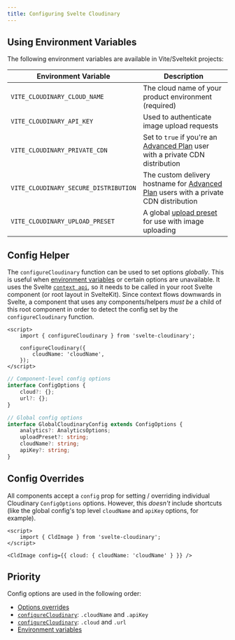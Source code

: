 ```yaml
---
title: Configuring Svelte Cloudinary
---
```


## Using Environment Variables

The following environment variables are available in Vite/Sveltekit projects:

| Environment Variable                  | Description                                                                                                            |
| ------------------------------------- | ---------------------------------------------------------------------------------------------------------------------- |
| `VITE_CLOUDINARY_CLOUD_NAME`          | The cloud name of your product environment (required)                                                                  |
| `VITE_CLOUDINARY_API_KEY`             | Used to authenticate image upload requests                                                                             |
| `VITE_CLOUDINARY_PRIVATE_CDN`         | Set to `true` if you're an [Advanced Plan](https://cloudinary.com/pricing) user with a private CDN distribution        |
| `VITE_CLOUDINARY_SECURE_DISTRIBUTION` | The custom delivery hostname for [Advanced Plan](https://cloudinary.com/pricing) users with a private CDN distribution |
| `VITE_CLOUDINARY_UPLOAD_PRESET`       | A global [upload preset](https://cloudinary.com/documentation/upload_presets) for use with image uploading             |

## Config Helper

The `configureCloudinary` function can be used to set options _globally_. This is useful when [environment variables](#using-environment-variables) or certain options are unavailable. It uses the Svelte [`context api`](https://learn.svelte.dev/tutorial/context-api), so it needs to be called in your root Svelte component (or root layout in SvelteKit). Since context flows downwards in Svelte, a component that uses any components/helpers _must be_ a child of this root component in order to detect the config set by the `configureCloudinary` function.

```svelte
<script>
	import { configureCloudinary } from 'svelte-cloudinary';

	configureCloudinary({
		cloudName: 'cloudName',
	});
</script>
```

```ts
// Component-level config options
interface ConfigOptions {
	cloud?: {};
	url?: {};
}

// Global config options
interface GlobalCloudinaryConfig extends ConfigOptions {
	analytics?: AnalyticsOptions;
	uploadPreset?: string;
	cloudName?: string;
	apiKey?: string;
}
```

## Config Overrides

All components accept a `config` prop for setting / overriding individual Cloudinary `ConfigOptions` options. However, this _doesn't_ include shortcuts (like the global config's top level `cloudName` and `apiKey` options, for example).

```svelte
<script>
	import { CldImage } from 'svelte-cloudinary';
</script>

<CldImage config={{ cloud: { cloudName: 'cloudName' } }} />
```

## Priority

Config options are used in the following order:

-   [Options overrides](#config-overrides)
-   [`configureCloudinary`](#config-helper): `.cloudName` and `.apiKey`
-   [`configureCloudinary`](#config-helper): `.cloud` and `.url`
-   [Environment variables](#using-environment-variables)

